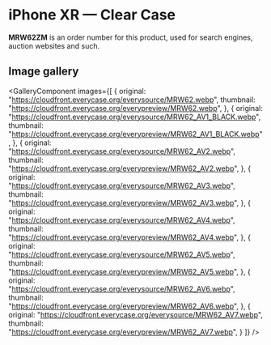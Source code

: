 
# iPhone XR  — Clear Case

<Callout type='info' emoji='👉🏻'>**MRW62ZM** is an order number for this product, used for search engines, auction websites and such.</Callout>

## Image gallery

<GalleryComponent
    images={[
      {
        original: "https://cloudfront.everycase.org/everysource/MRW62.webp",
        thumbnail: "https://cloudfront.everycase.org/everypreview/MRW62.webp",
      },
      {
        original: "https://cloudfront.everycase.org/everysource/MRW62_AV1_BLACK.webp",
        thumbnail: "https://cloudfront.everycase.org/everypreview/MRW62_AV1_BLACK.webp",
      },
      {
        original: "https://cloudfront.everycase.org/everysource/MRW62_AV2.webp",
        thumbnail: "https://cloudfront.everycase.org/everypreview/MRW62_AV2.webp",
      },
      {
        original: "https://cloudfront.everycase.org/everysource/MRW62_AV3.webp",
        thumbnail: "https://cloudfront.everycase.org/everypreview/MRW62_AV3.webp",
      },
      {
        original: "https://cloudfront.everycase.org/everysource/MRW62_AV4.webp",
        thumbnail: "https://cloudfront.everycase.org/everypreview/MRW62_AV4.webp",
      },
      {
        original: "https://cloudfront.everycase.org/everysource/MRW62_AV5.webp",
        thumbnail: "https://cloudfront.everycase.org/everypreview/MRW62_AV5.webp",
      },
      {
        original: "https://cloudfront.everycase.org/everysource/MRW62_AV6.webp",
        thumbnail: "https://cloudfront.everycase.org/everypreview/MRW62_AV6.webp",
      },
      {
        original: "https://cloudfront.everycase.org/everysource/MRW62_AV7.webp",
        thumbnail: "https://cloudfront.everycase.org/everypreview/MRW62_AV7.webp",
      }
    ]}
  />
